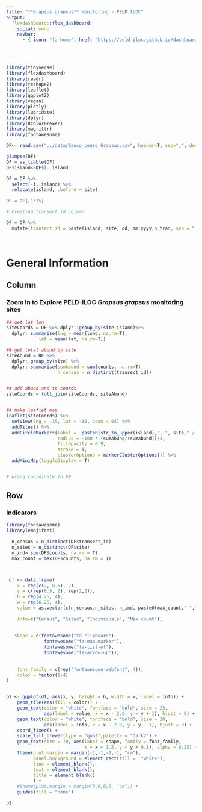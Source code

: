 ---
title: "**Grapsus grapsus** monitoring - PELD ILOC"
output: 
  flexdashboard::flex_dashboard:
    social: menu
    navbar:
      - { icon: "fa-home", href: "https://peld-iloc.github.io/dashboards_peld-iloc_public/", align: right }
 
    
---

```{r setup, include=FALSE}
library(tidyverse)
library(flexdashboard)
library(readr)
library(reshape2)
library(leaflet)
library(ggplot2)
library(vegan)
library(plotly)
library(lubridate)
library(dplyr)
library(RColorBrewer)
library(magrittr)
library(fontawesome)

```

```{r dataread, include = FALSE}

DF<- read.csv("../data/Banco_censo_Grapsus.csv", header=T, sep=",", dec=".", na.strings = "NA", stringsAsFactors = T) 

glimpse(DF)
DF = as_tibble(DF)
DF$island<-DF$ï..island

DF = DF %>%
  select(-ï..island) %>% 
  relocate(island, .before = site)
  
DF = DF[,1:15]

# Creating transect id column

DF = DF %>% 
  mutate(transect_id = paste(island, site, dd, mm,yyyy,n_tran, sep = "_"))




```

General Information 
======================================================================

Column {data-width=350}
----------------------------------------------------------------------

### Zoom in to Explore PELD-ILOC *Grapsus grapsus* monitoring sites

```{r map}
## get lat lon
siteCoords = DF %>% dplyr::group_by(site,island)%>% 
  dplyr::summarise(lng = mean(long, na.rm=T), 
            lat = mean(lat, na.rm=T))

## get total abund by site
siteAbund = DF %>%  
  dplyr::group_by(site) %>% 
  dplyr::summarise(sumAbund = sum(counts, na.rm=T),
                   n_census = n_distinct(transect_id))


## add abund and to coords
siteCoords = full_join(siteCoords, siteAbund)


## make leaflet map
leaflet(siteCoords) %>% 
  setView(lng = -35, lat = -10, zoom = 04) %>% 
  addTiles() %>% 
  addCircleMarkers(label = ~paste0(str_to_upper(island),", ", site," / N. Individuals: ", sumAbund, "/ N. Census: ",  n_census), 
                   radius = ~100 * (sumAbund/(sumAbund))/4,
                   fillOpacity = 0.9,
                   stroke = T,
                   clusterOptions = markerClusterOptions()) %>% 
  addMiniMap(toggleDisplay = T)


# wrong coordinate in FN

```

Row {data-width=350 data-padding=10}
----------------------------------------------------------------------

### Indicators

```{r value boxes, fig.align="center", echo = FALSE, fig.width=10, fig.height=7}
library(fontawesome)
library(emojifont)

  n_census = n_distinct(DF$transect_id)
  n_sites = n_distinct(DF$site)
  n_ind= sum(DF$counts, na.rm = T)   
  max_count = max(DF$counts, na.rm = T)  



 df <- data.frame(
    x = rep(c(2, 8.5), 2),
    y = c(rep(6.5, 2), rep(2,2)),
    h = rep(4.25, 4),
    w = rep(6.25, 4),
    value = as.vector(c(n_census,n_sites, n_ind, paste0(max_count," ","ind."))),
    
    info=c("Census", "Sites", "Individuals", "Max count"),
    
    
   shape = c(fontawesome("fa-clipboard"),
              fontawesome("fa-map-marker"),
              fontawesome("fa-list-ol"),
              fontawesome("fa-arrow-up")),
   
    
    font_family = c(rep("fontawesome-webfont", 4)),
    color = factor(1:4)
)


p2 <- ggplot(df, aes(x, y, height = h, width = w, label = info)) +
    geom_tile(aes(fill = color)) +
    geom_text(color = "white", fontface = "bold", size = 25,
              aes(label = value, x = x - 2.9, y = y + 1), hjust = 0) +
    geom_text(color = "white", fontface = "bold", size = 20,
              aes(label = info, x = x - 2.9, y = y - 1), hjust = 0) +
    coord_fixed() +
    scale_fill_brewer(type = "qual",palette = "Dark2") +
    geom_text(size = 70, aes(label = shape, family = font_family,
                             x = x + 1.5, y = y + 0.1), alpha = 0.25) +
    theme(plot.margin = margin(-1,-1,-1,-1, "cm"),
          panel.background = element_rect(fill =  "white"),
          line = element_blank(),
          text = element_blank(),
          title = element_blank()
          ) +
    #theme(plot.margin = margin(0,0,0,0, "cm")) +
    guides(fill = "none") 

p2


```



